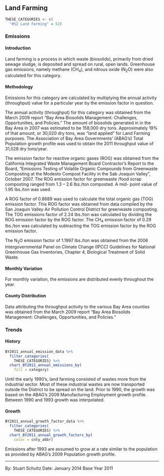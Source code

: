 ## Land Farming

```r
THESE_CATEGORIES <- c(
  "#52 Land Farming" = 52)
```

### Emissions

#### Introduction {-}

Land farming is a process in which waste (biosolids), primarily from dried sewage sludge, is deposited and spread on rural, open lands. Greenhouse gas emissions, namely methane (CH~4~), and nitrous oxide (N~2~O) were also calculated for this category.

#### Methodology {-}

Emissions for this category are calculated by multiplying the annual activity (throughput) value for a particular year by the emission factor in question.

The annual activity (throughput) for this category was obtained from the March 2009 report “Bay Area Biosolids Management: Challenges, Opportunities, and Policies.” The amount of biosolids generated in in the Bay Area in 2007 was estimated to be 158,000 dry tons. Approximately 19% of that amount, or 30,020 dry tons, was “land applied” for Land Farming purposes. The Association of Bay Area Governments’ (ABAG’s) Total Population growth profile was used to obtain the 2011 throughput value of 31,028 dry tons/year.

The emission factor for reactive organic gases (ROG) was obtained from the California Integrated Waste Management Board Contractor’s Report to the Board, “Emissions Testing of Volatile Organic Compounds from Greenwaste Composting at the Modesto Compost Facility in the Sab Joaquin Valley”, October 2007. The ROG emission factor for greenwaste /food scrap composting ranged from 1.3 – 2.6 lbs./ton composted. A mid- point value of 1.95 lbs./ton was used.

A ROG factor of 0.8689 was used to calculate the total organic gas (TOG) emission factor. This ROG factor was obtained from data compiled by the San Joaquin Valley Air Pollution Control District for greenwaste composting. The TOG emissions factor of 2.24 lbs./ton was calculated by dividing the ROG emission factor by the ROG factor. The CH~4~ emission factor of 0.29 lbs./ton was calculated by subtracting the TOG emission factor by the ROG emission factor.

The N~2~O emission factor of 1.1997 lbs./ton was obtained from the 2006 Intergovernmental Panel on Climate Change (IPCC) Guidelines for National Greenhouse Gas Inventories, Chapter 4, Biological Treatment of Solid Waste.

#### Monthly Variation {-}

For monthly variation, the emissions are distributed evenly throughout the year.

#### County Distribution {-}

Data attributing the throughput activity to the various Bay Area counties was obtained from the March 2009 report “Bay Area Biosolids Management: Challenges, Opportunities, and Policies.”

### Trends

#### History {-}

```r
BY2011_annual_emission_data %>%
  filter_categories(
    THESE_CATEGORIES) %>%
  chart_BY2011_annual_emissions_by(
    fill = category) 
```

Until the early 1990’s, land farming consisted of wastes more from the industrial sector. Most of these industrial wastes are now transported outside the District to be spread on the land. Prior to 1990, the growth was based on the ABAG’s 2009 Manufacturing Employment growth profile. Between 1990 and 1993 growth was interpolated.

#### Growth {-}

```r
BY2011_annual_growth_factor_data %>%
  filter_categories(
    THESE_CATEGORIES) %>%
  chart_BY2011_annual_growth_factors_by(
    color = cnty_abbr) 
```

Emissions after 1993 are assumed to grow at a rate similar to the population as provided by ABAG’s 2009 Population growth profile.

***

By: Stuart Schultz 
Date: January 2014 
Base Year 2011
